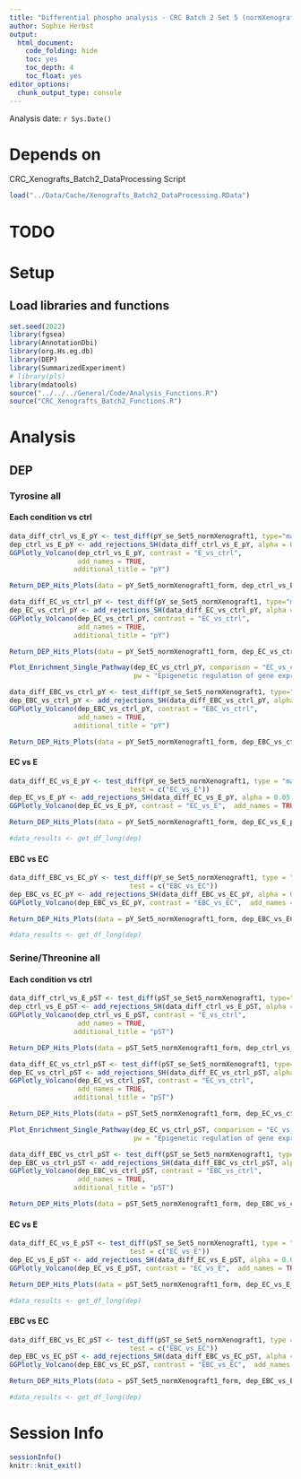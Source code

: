 ```yaml
---
title: "Differential phospho analysis - CRC Batch 2 Set 5 (normXenograft1)"
author: Sophie Herbst
output:
  html_document:
    code_folding: hide
    toc: yes
    toc_depth: 4
    toc_float: yes
editor_options: 
  chunk_output_type: console
---
```

Analysis date: `r Sys.Date()`

# Depends on
CRC_Xenografts_Batch2_DataProcessing Script

```r
load("../Data/Cache/Xenografts_Batch2_DataProcessing.RData")
```

# TODO

# Setup
## Load libraries and functions
```r
set.seed(2022)
library(fgsea)
library(AnnotationDbi)
library(org.Hs.eg.db)
library(DEP)
library(SummarizedExperiment)
# library(pls)
library(mdatools)
source("../../../General/Code/Analysis_Functions.R")
source("CRC_Xenografts_Batch2_Functions.R")
```

# Analysis
## DEP
### Tyrosine all
#### Each condition vs ctrl
```r
data_diff_ctrl_vs_E_pY <- test_diff(pY_se_Set5_normXenograft1, type="manual", test = "E_vs_ctrl")
dep_ctrl_vs_E_pY <- add_rejections_SH(data_diff_ctrl_vs_E_pY, alpha = 0.05, lfc = log2(1.2))
GGPlotly_Volcano(dep_ctrl_vs_E_pY, contrast = "E_vs_ctrl", 
                 add_names = TRUE,
                additional_title = "pY") 
```

```r
Return_DEP_Hits_Plots(data = pY_Set5_normXenograft1_form, dep_ctrl_vs_E_pY, comparison = "E_vs_ctrl_diff")
```

```r
data_diff_EC_vs_ctrl_pY <- test_diff(pY_se_Set5_normXenograft1, type="manual", test = "EC_vs_ctrl")
dep_EC_vs_ctrl_pY <- add_rejections_SH(data_diff_EC_vs_ctrl_pY, alpha = 0.05, lfc = log2(1.2))
GGPlotly_Volcano(dep_EC_vs_ctrl_pY, contrast = "EC_vs_ctrl", 
                 add_names = TRUE,
                additional_title = "pY") 
```

```r
Return_DEP_Hits_Plots(data = pY_Set5_normXenograft1_form, dep_EC_vs_ctrl_pY, comparison = "EC_vs_ctrl_diff")
```

```r
Plot_Enrichment_Single_Pathway(dep_EC_vs_ctrl_pY, comparison = "EC_vs_ctrl_diff", 
                               pw = "Epigenetic regulation of gene expression")
```

```r
data_diff_EBC_vs_ctrl_pY <- test_diff(pY_se_Set5_normXenograft1, type="manual", test = "EBC_vs_ctrl")
dep_EBC_vs_ctrl_pY <- add_rejections_SH(data_diff_EBC_vs_ctrl_pY, alpha = 0.05, lfc = log2(1.2))
GGPlotly_Volcano(dep_EBC_vs_ctrl_pY, contrast = "EBC_vs_ctrl", 
                 add_names = TRUE,
                additional_title = "pY")
```

```r
Return_DEP_Hits_Plots(data = pY_Set5_normXenograft1_form, dep_EBC_vs_ctrl_pY, comparison = "EBC_vs_ctrl_diff")
```


#### EC vs E
```r
data_diff_EC_vs_E_pY <- test_diff(pY_se_Set5_normXenograft1, type = "manual", 
                              test = c("EC_vs_E"))
dep_EC_vs_E_pY <- add_rejections_SH(data_diff_EC_vs_E_pY, alpha = 0.05, lfc = log2(1.2))
GGPlotly_Volcano(dep_EC_vs_E_pY, contrast = "EC_vs_E",  add_names = TRUE, additional_title = "pY", proteins_of_interest = "EGFR")
```

```r
Return_DEP_Hits_Plots(data = pY_Set5_normXenograft1_form, dep_EC_vs_E_pY, comparison = "EC_vs_E_diff")

#data_results <- get_df_long(dep)
```

#### EBC vs EC
```r
data_diff_EBC_vs_EC_pY <- test_diff(pY_se_Set5_normXenograft1, type = "manual", 
                              test = c("EBC_vs_EC"))
dep_EBC_vs_EC_pY <- add_rejections_SH(data_diff_EBC_vs_EC_pY, alpha = 0.05, lfc = log2(1.2))
GGPlotly_Volcano(dep_EBC_vs_EC_pY, contrast = "EBC_vs_EC",  add_names = TRUE, additional_title = "pY")
```

```r
Return_DEP_Hits_Plots(data = pY_Set5_normXenograft1_form, dep_EBC_vs_EC_pY, comparison = "EBC_vs_EC_diff")

#data_results <- get_df_long(dep)
```

### Serine/Threonine all
#### Each condition vs ctrl
```r
data_diff_ctrl_vs_E_pST <- test_diff(pST_se_Set5_normXenograft1, type="manual", test = "E_vs_ctrl")
dep_ctrl_vs_E_pST <- add_rejections_SH(data_diff_ctrl_vs_E_pST, alpha = 0.05, lfc = log2(1.2))
GGPlotly_Volcano(dep_ctrl_vs_E_pST, contrast = "E_vs_ctrl", 
                 add_names = TRUE,
                additional_title = "pST") 
```

```r
Return_DEP_Hits_Plots(data = pST_Set5_normXenograft1_form, dep_ctrl_vs_E_pST, comparison = "E_vs_ctrl_diff")
```

```r
data_diff_EC_vs_ctrl_pST <- test_diff(pST_se_Set5_normXenograft1, type="manual", test = "EC_vs_ctrl")
dep_EC_vs_ctrl_pST <- add_rejections_SH(data_diff_EC_vs_ctrl_pST, alpha = 0.05, lfc = log2(1.2))
GGPlotly_Volcano(dep_EC_vs_ctrl_pST, contrast = "EC_vs_ctrl", 
                 add_names = TRUE,
                additional_title = "pST") 
```

```r
Return_DEP_Hits_Plots(data = pST_Set5_normXenograft1_form, dep_EC_vs_ctrl_pST, comparison = "EC_vs_ctrl_diff")
```

```r
Plot_Enrichment_Single_Pathway(dep_EC_vs_ctrl_pST, comparison = "EC_vs_ctrl_diff", 
                               pw = "Epigenetic regulation of gene expression")
```

```r
data_diff_EBC_vs_ctrl_pST <- test_diff(pST_se_Set5_normXenograft1, type="manual", test = "EBC_vs_ctrl")
dep_EBC_vs_ctrl_pST <- add_rejections_SH(data_diff_EBC_vs_ctrl_pST, alpha = 0.05, lfc = log2(1.2))
GGPlotly_Volcano(dep_EBC_vs_ctrl_pST, contrast = "EBC_vs_ctrl", 
                 add_names = TRUE,
                additional_title = "pST")
```

```r
Return_DEP_Hits_Plots(data = pST_Set5_normXenograft1_form, dep_EBC_vs_ctrl_pST, comparison = "EBC_vs_ctrl_diff")
```


#### EC vs E
```r
data_diff_EC_vs_E_pST <- test_diff(pST_se_Set5_normXenograft1, type = "manual", 
                              test = c("EC_vs_E"))
dep_EC_vs_E_pST <- add_rejections_SH(data_diff_EC_vs_E_pST, alpha = 0.05, lfc = log2(1.2))
GGPlotly_Volcano(dep_EC_vs_E_pST, contrast = "EC_vs_E",  add_names = TRUE, additional_title = "pST", proteins_of_interest = "EGFR")
```

```r
Return_DEP_Hits_Plots(data = pST_Set5_normXenograft1_form, dep_EC_vs_E_pST, comparison = "EC_vs_E_diff")

#data_results <- get_df_long(dep)
```

#### EBC vs EC
```r
data_diff_EBC_vs_EC_pST <- test_diff(pST_se_Set5_normXenograft1, type = "manual", 
                              test = c("EBC_vs_EC"))
dep_EBC_vs_EC_pST <- add_rejections_SH(data_diff_EBC_vs_EC_pST, alpha = 0.05, lfc = log2(1.2))
GGPlotly_Volcano(dep_EBC_vs_EC_pST, contrast = "EBC_vs_EC",  add_names = TRUE, additional_title = "pST")
```

```r
Return_DEP_Hits_Plots(data = pST_Set5_normXenograft1_form, dep_EBC_vs_EC_pST, comparison = "EBC_vs_EC_diff")

#data_results <- get_df_long(dep)
```


# Session Info
```r
sessionInfo()
knitr::knit_exit()
```
